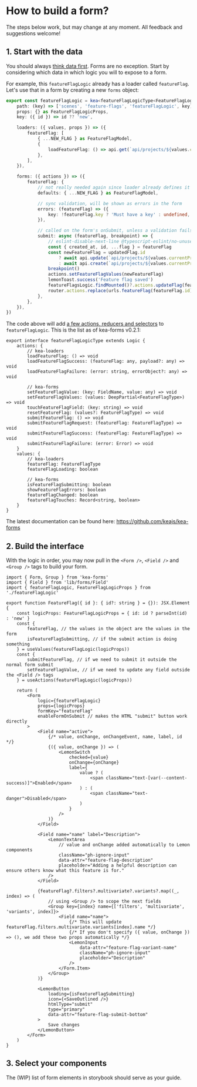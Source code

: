 
<Meta title=" How to build a form?" />

# How to build a form?

The steps below work, but may change at any moment. All feedback and suggestions welcome!

## 1. Start with the data

You should always [think data first](https://keajs.org/blog/data-first-frontend-revolution/). Forms are no exception.
Start by considering which data in which logic you will to expose to a form.

For example, this `featureFlagLogic` already has a loader called `featureFlag`. Let's use that in a form by
creating a new `forms` object:

```ts
export const featureFlagLogic = kea<featureFlagLogicType<FeatureFlagLogicProps>>({
    path: (key) => ['scenes', 'feature-flags', 'featureFlagLogic', key],
    props: {} as FeatureFlagLogicProps,
    key: ({ id }) => id ?? 'new',

    loaders: ({ values, props }) => ({
        featureFlag: [
            { ...NEW_FLAG } as FeatureFlagModel,
            {
                loadFeatureFlag: () => api.get(`api/projects/${values.currentProjectId}/feature_flags/${props.id}`),
            },
        ],
    }),

    forms: ({ actions }) => ({
        featureFlag: {
            // not really needed again since loader already defines it
            defaults: { ...NEW_FLAG } as FeatureFlagModel,

            // sync validation, will be shown as errors in the form
            errors: (featureFlag) => ({
                key: !featureFlag.key ? 'Must have a key' : undefined,
            }),

            // called on the form's onSubmit, unless a validation fails
            submit: async (featureFlag, breakpoint) => {
                // eslint-disable-next-line @typescript-eslint/no-unused-vars
                const { created_at, id, ...flag } = featureFlag
                const newFeatureFlag = updatedFlag.id
                    ? await api.update(`api/projects/${values.currentProjectId}/feature_flags/${updatedFlag.id}`, flag)
                    : await api.create(`api/projects/${values.currentProjectId}/feature_flags`, flag)
                breakpoint()
                actions.setFeatureFlagValues(newFeatureFlag)
                lemonToast.success('Feature flag saved')
                featureFlagsLogic.findMounted()?.actions.updateFlag(featureFlag)
                router.actions.replace(urls.featureFlag(featureFlag.id))
            },
        },
    }),
})
```

The code above will add [a few actions, reducers and selectors](https://github.com/keajs/kea-forms/blob/main/src/plugin.ts#L24-L139)
to `featureFlagLogic`. This is the list as of kea-forms v0.2.1:

```tsx
export interface featureFlagLogicType extends Logic {
    actions: {
        // kea-loaders
        loadFeatureFlag: () => void
        loadFeatureFlagSuccess: (featureFlag: any, payload?: any) => void
        loadFeatureFlagFailure: (error: string, errorObject?: any) => void

        // kea-forms
        setFeatureFlagValue: (key: FieldName, value: any) => void
        setFeatureFlagValues: (values: DeepPartial<FeatureFlagType>) => void
        touchFeatureFlagField: (key: string) => void
        resetFeatureFlag: (values?: FeatureFlagType) => void
        submitFeatureFlag: () => void
        submitFeatureFlagRequest: (featureFlag: FeatureFlagType) => void
        submitFeatureFlagSuccess: (featureFlag: FeatureFlagType) => void
        submitFeatureFlagFailure: (error: Error) => void
    }
    values: {
        // kea-loaders
        featureFlag: FeatureFlagType
        featureFlagLoading: boolean

        // kea-forms
        isFeatureFlagSubmitting: boolean
        showFeatureFlagErrors: boolean
        featureFlagChanged: boolean
        featureFlagTouches: Record<string, boolean>
    }
}
```

The latest documentation can be found here: https://github.com/keajs/kea-forms

## 2. Build the interface

With the logic in order, you may now pull in the `<Form />`, `<Field />` and `<Group />` tags to build your form.

```tsx
import { Form, Group } from 'kea-forms'
import { Field } from 'lib/forms/Field'
import { featureFlagLogic, FeatureFlagLogicProps } from './featureFlagLogic'

export function FeatureFlag({ id }: { id?: string } = {}): JSX.Element {
    const logicProps: FeatureFlagLogicProps = { id: id ? parseInt(id) : 'new' }
    const {
        featureFlag, // the values in the object are the values in the form
        isFeatureFlagSubmitting, // if the submit action is doing something
    } = useValues(featureFlagLogic(logicProps))
    const {
        submitFeatureFlag, // if we need to submit it outside the normal form submit
        setFeatureFlagValue, // if we need to update any field outside the <Field /> tags
    } = useActions(featureFlagLogic(logicProps))

    return (
        <Form
            logic={featureFlagLogic}
            props={logicProps}
            formKey="featureFlag"
            enableFormOnSubmit // makes the HTML "submit" button work directly
        >
            <Field name="active">
                {/* value, onChange, onChangeEvent, name, label, id */}
                {({ value, onChange }) => (
                    <LemonSwitch
                        checked={value}
                        onChange={onChange}
                        label={
                            value ? (
                                <span className="text-[var(--content-success)]">Enabled</span>
                            ) : (
                                <span className="text-danger">Disabled</span>
                            )
                        }
                    />
                )}
            </Field>

            <Field name="name" label="Description">
                <LemonTextArea
                    // value and onChange added automatically to Lemon components
                    className="ph-ignore-input"
                    data-attr="feature-flag-description"
                    placeholder="Adding a helpful description can ensure others know what this feature is for."
                />
            </Field>

            {featureFlag?.filters?.multivariate?.variants?.map((_, index) => (
                // using <Group /> to scope the next fields
                <Group key={index} name={['filters', 'multivariate', 'variants', index]}>
                    <Field name="name">
                        {/* This will update featureFlag.filters.multivariate.variants[index].name */}
                        {/* If you don't specify ({ value, onChange }) => (), we add these two props automatically */}
                        <LemonInput
                            data-attr="feature-flag-variant-name"
                            className="ph-ignore-input"
                            placeholder="Description"
                        />
                    </Form.Item>
                </Group>
            )}

            <LemonButton
                loading={isFeatureFlagSubmitting}
                icon={<SaveOutlined />}
                htmlType="submit"
                type="primary"
                data-attr="feature-flag-submit-bottom"
            >
                Save changes
            </LemonButton>
        </Form>
    )
}
```

## 3. Select your components

The (WIP) list of form elements in storybook should serve as your guide.
